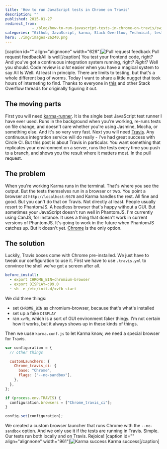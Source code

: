 ```yaml
---
title: 'How to run JavaScript tests in Chrome on Travis'
description: ""
published: 2015-01-27
redirect_from: 
            - /blog/how-to-run-javascript-tests-in-chrome-on-travis/swizec/6647
categories: "Github, JavaScript, karma, Stack Overflow, Technical, testing"
hero: ./img/images-26240.png
---
```

\[caption id=&quot;&quot; align=&quot;alignnone&quot; width=&quot;626&quot;]![Pull request feedback](./img/images-26240.png "Pull request feedback") Pull request feedbackAll is well\[/caption] You test your frontend code, right? And you&#x27;ve got a continuous integration system running, right? _Right?_ Well you should. Code review is _a lot_ easier when you have a magical system to say All Is Well. At least in principle. There are limits to testing, but that&#x27;s a whole different bag of worms. Today I want to share a little nugget that took hours of interneting to find. Thanks to everyone in [this](http://stackoverflow.com/questions/19255976/how-to-make-travis-execute-angular-tests-on-chrome-please-set-env-variable-chr) and other Stack Overflow threads for originally figuring it out.

## The moving parts

First you will need [karma-runner](http://karma-runner.github.io/0.12/index.html). It is the single best JavaScript test runner I have ever used. Runs in the background when you&#x27;re working, re-runs tests on file change, and doesn&#x27;t care whether you&#x27;re using Jasmine, Mocha, or something else. And it&#x27;s so very very fast. Next you will need [Travis](https://travis-ci.org/). Any continuous integration service will do really - I&#x27;ve had great success with Circle CI. But this post is about Travis in particular. You want something that replicates your environment on a server, runs the tests every time you push to a branch, and shows you the result where it matters most. In the pull request.

## The problem

When you&#x27;re working Karma runs in the terminal. That&#x27;s where you see the output. But the tests themselves run in a browser or two. You point a browser at `http://localhost:9678` and Karma handles the rest. All fine and good. But you can&#x27;t do that on Travis. Not directly at least. People usually resort to PhantomJS. A headless browser that&#x27;s happy without a GUI. But sometimes your JavaScript doesn&#x27;t run well in PhantomJS. I&#x27;m currently using CanJS, for instance. It uses a thing that doesn&#x27;t work in current versions of PhantomJS. It&#x27;s going to work in the future when PhantomJS catches up. But it doesn&#x27;t yet. [Chrome](http://en.wikipedia.org/wiki/Google_Chrome "Google Chrome") is the only option.

## The solution

Luckily, Travis boxes come with Chrome pre-installed. We just have to tweak our configuration to use it. First we have to use `.travis.yml` to convince the shell we&#x27;ve got a screen after all.

```yaml
before_install:
  - export CHROME_BIN=chromium-browser
  - export DISPLAY=:99.0
  - sh -e /etc/init.d/xvfb start
```

We did three things:

- set `CHROME_BIN` as chromium-browser, because that&#x27;s what&#x27;s installed
- set up a fake `DISPLAY`
- ran `xvfb`, which is a sort of GUI environment faker thingy. I&#x27;m not certain how it works, but it always shows up in these kinds of things.

Then we uuse `karma.conf.js` to let Karma know, we need a special browser for Travis.

```javascript
var configuration = {
  // other things

  customLaunchers: {
    Chrome_travis_ci: {
      base: "Chrome",
      flags: ["--no-sandbox"],
    },
  },
};

if (process.env.TRAVIS) {
  configuration.browsers = ["Chrome_travis_ci"];
}

config.set(configuration);
```

We created a custom browser launcher that runs Chrome with the `--no-sandbox` option. And we only use it if the tests are running in Travis. Simple. Our tests run both locally and on Travis. Rejoice! \[caption id=&quot;&quot; align=&quot;alignnone&quot; width=&quot;961&quot;]![Karma success](./img/images-26241.png "Karma success") Karma success\[/caption]
